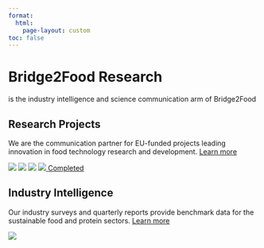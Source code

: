 ```yaml
---
format: 
  html:
    page-layout: custom
toc: false
---
```


```{=html}
<div class="bg-hero mb-5">
  <div class="grid m-4 pt-0">
    <div class="px-4 py-4 g-col-12 g-col-md-6">
      <h1 class="fs-1"><span class="fw-normal">Bridge2Food</span> Research</h1>
      <p class="fs-2">is the industry intelligence and science communication arm of Bridge2Food</p>
    </div>
  </div>
  <div class="mx-5">
    <div class="grid pt-0">
      <div class="px-4 py-4 g-col-12 g-col-md-6 bg-light card-shadow" style="--bs-bg-opacity: .98;">
        <h2 class="fs-3 mt-1">Research Projects</h2>
        <p class="fs-5">We are the communication partner for EU-funded projects leading innovation in food technology research and development. <a href="projects.qmd">Learn more</a></p>
        <div class="text-center grid project-logos">
          <a href="projects.qmd#giant-leaps" class="g-col-6 m-auto p-2"><img src="/assets/images/logos/giantleaps.png" class="img-fluid"></a>
          <a href="projects.qmd#healthferm" class="g-col-6 m-auto p-2"><img src="/assets/images/logos/healthferm.png" class="img-fluid"></a>
          <a href="projects.qmd#plenitude" class="g-col-6 m-auto p-2"><img src="/assets/images/logos/plenitude.png" class="img-fluid"></a>
          <a href="projects.qmd#profuture" class="g-col-6 d-flex justify-content-center align-items-center p-2 position-relative">
            <img src="/assets/images/logos/profuture.png" class="img-fluid">
            <span class="text-overlay">Completed</span>
          </a>
        </div>
      </div>
      <div class="px-4 py-4 g-col-12 g-col-md-6 bg-light card-shadow" style="--bs-bg-opacity: .98;">
        <h2 class="fs-3 mt-1">Industry Intelligence</h2>
        <p class="fs-5">Our industry surveys and quarterly reports provide benchmark data for the sustainable food and protein sectors. <a href="intelligence.qmd">Learn more</a></p>
        <a href="intelligence.qmd" class="intelligence-img">
          <img src="/assets/images/production.jpg" class="img-fluid">
        </a>
      </div>
    </div>
  </div>

```